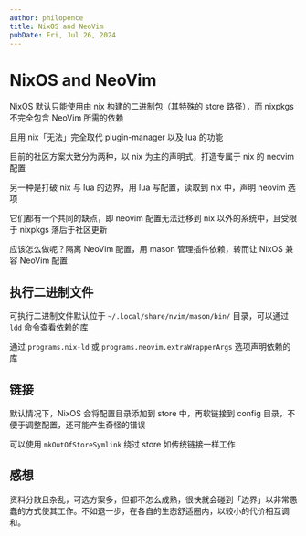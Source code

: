 ```yaml
---
author: philopence
title: NixOS and NeoVim
pubDate: Fri, Jul 26, 2024
---
```


# NixOS and NeoVim

NixOS 默认只能使用由 nix 构建的二进制包（其特殊的 store 路径），而 nixpkgs 不完全包含 NeoVim 所需的依赖

且用 nix「无法」完全取代 plugin-manager 以及 lua 的功能

目前的社区方案大致分为两种，以 nix 为主的声明式，打造专属于 nix 的 neovim 配置

另一种是打破 nix 与 lua 的边界，用 lua 写配置，读取到 nix 中，声明 neovim 选项

它们都有一个共同的缺点，即 neovim 配置无法迁移到 nix 以外的系统中，且受限于 nixpkgs 落后于社区更新

应该怎么做呢？隔离 NeoVim 配置，用 mason 管理插件依赖，转而让 NixOS 兼容 NeoVim 配置

## 执行二进制文件

可执行二进制文件默认位于 `~/.local/share/nvim/mason/bin/` 目录，可以通过 `ldd` 命令查看依赖的库

通过 `programs.nix-ld` 或 `programs.neovim.extraWrapperArgs` 选项声明依赖的库

## 链接

默认情况下，NixOS 会将配置目录添加到 store 中，再软链接到 config 目录，不便于调整配置，还可能产生奇怪的错误

可以使用 `mkOutOfStoreSymlink` 绕过 store 如传统链接一样工作

## 感想

资料分散且杂乱，可选方案多，但都不怎么成熟，很快就会碰到「边界」以非常愚蠢的方式使其工作。不如退一步，在各自的生态舒适圈内，以较小的代价相互调和。

